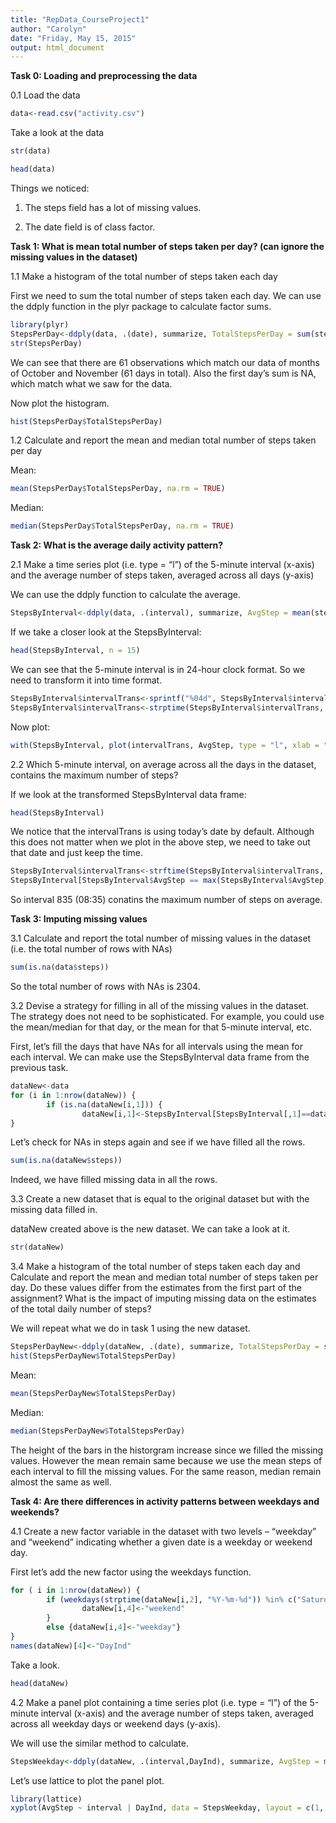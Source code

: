 ```yaml
---
title: "RepData_CourseProject1"
author: "Carolyn"
date: "Friday, May 15, 2015"
output: html_document
---
```


**Task 0: Loading and preprocessing the data**

0.1 Load the data

```r
data<-read.csv("activity.csv")
```

Take a look at the data

```r
str(data)
```

```r
head(data)
```

Things we noticed: 

1. The steps field has a lot of missing values.

2. The date field is of class factor.

 
**Task 1: What is mean total number of steps taken per day? (can ignore the missing values in the dataset)**

1.1 Make a histogram of the total number of steps taken each day

First we need to sum the total number of steps taken each day. We can use the ddply function in the plyr package to calculate factor sums.

```r
library(plyr)
StepsPerDay<-ddply(data, .(date), summarize, TotalStepsPerDay = sum(steps))
str(StepsPerDay)
```

We can see that there are 61 observations which match our data of months of October and November (61 days in total). Also the first day's sum is NA, which match what we saw for the data.

Now plot the histogram.

```r
hist(StepsPerDay$TotalStepsPerDay)
```

1.2 Calculate and report the mean and median total number of steps taken per day

Mean:

```r
mean(StepsPerDay$TotalStepsPerDay, na.rm = TRUE)
```

Median:

```r
median(StepsPerDay$TotalStepsPerDay, na.rm = TRUE)
```


**Task 2: What is the average daily activity pattern?**

2.1 Make a time series plot (i.e. type = "l") of the 5-minute interval (x-axis) and the average number of steps taken, averaged across all days (y-axis)

We can use the ddply function to calculate the average.

```r
StepsByInterval<-ddply(data, .(interval), summarize, AvgStep = mean(steps, na.rm = TRUE))
```

If we take a closer look at the StepsByInterval:

```r
head(StepsByInterval, n = 15)
```

We can see that the 5-minute interval is in 24-hour clock format. So we need to transform it into time format.

```r
StepsByInterval$intervalTrans<-sprintf("%04d", StepsByInterval$interval)
StepsByInterval$intervalTrans<-strptime(StepsByInterval$intervalTrans, "%H%M")
```

Now plot:

```r
with(StepsByInterval, plot(intervalTrans, AvgStep, type = "l", xlab = "5-minute Interval", ylab = "Average Number of Steps"))
```

2.2 Which 5-minute interval, on average across all the days in the dataset, contains the maximum number of steps?

If we look at the transformed StepsByInterval data frame:

```r
head(StepsByInterval)
```

We notice that the intervalTrans is using today's date by default. Although this does not matter when we plot in the above step, we need to take out that date and just keep the time.

```r
StepsByInterval$intervalTrans<-strftime(StepsByInterval$intervalTrans, format="%H:%M:%S")
StepsByInterval[StepsByInterval$AvgStep == max(StepsByInterval$AvgStep),]
```

So interval 835 (08:35) conatins the maximum number of steps on average.

**Task 3: Imputing missing values**

3.1 Calculate and report the total number of missing values in the dataset (i.e. the total number of rows with NAs)

```r
sum(is.na(data$steps))
```

So the total number of rows with NAs is 2304.

3.2 Devise a strategy for filling in all of the missing values in the dataset. The strategy does not need to be sophisticated. For example, you could use the mean/median for that day, or the mean for that 5-minute interval, etc.

First, let's fill the days that have NAs for all intervals using the mean for each interval. We can make use the StepsByInterval data frame from the previous task.

```r
dataNew<-data
for (i in 1:nrow(dataNew)) {
        if (is.na(dataNew[i,1])) {
                dataNew[i,1]<-StepsByInterval[StepsByInterval[,1]==dataNew[i,3],2]}
}
```

Let's check for NAs in steps again and see if we have filled all the rows.

```r
sum(is.na(dataNew$steps))
```

Indeed, we have filled missing data in all the rows.

3.3 Create a new dataset that is equal to the original dataset but with the missing data filled in.

dataNew created above is the new dataset. We can take a look at it.

```r
str(dataNew)
```

3.4 Make a histogram of the total number of steps taken each day and Calculate and report the mean and median total number of steps taken per day. Do these values differ from the estimates from the first part of the assignment? What is the impact of imputing missing data on the estimates of the total daily number of steps?

We will repeat what we do in task 1 using the new dataset.

```r
StepsPerDayNew<-ddply(dataNew, .(date), summarize, TotalStepsPerDay = sum(steps))
hist(StepsPerDayNew$TotalStepsPerDay)
```

Mean:

```r
mean(StepsPerDayNew$TotalStepsPerDay)
```

Median:

```r
median(StepsPerDayNew$TotalStepsPerDay)
```

The height of the bars in the historgram increase since we filled the missing values. However the mean remain same because we use the mean steps of each interval to fill the missing values. For the same reason, median remain almost the same as well.

**Task 4: Are there differences in activity patterns between weekdays and weekends?**

4.1 Create a new factor variable in the dataset with two levels -- "weekday" and "weekend" indicating whether a given date is a weekday or weekend day.

First let's add the new factor using the weekdays function.

```r
for ( i in 1:nrow(dataNew)) {
        if (weekdays(strptime(dataNew[i,2], "%Y-%m-%d")) %in% c("Saturday", "Sunday")) {
                dataNew[i,4]<-"weekend"
        }
        else {dataNew[i,4]<-"weekday"}
}
names(dataNew)[4]<-"DayInd"
```

Take a look.

```r
head(dataNew)
```

4.2 Make a panel plot containing a time series plot (i.e. type = "l") of the 5-minute interval (x-axis) and the average number of steps taken, averaged across all weekday days or weekend days (y-axis).

We will use the similar method to calculate.

```r
StepsWeekday<-ddply(dataNew, .(interval,DayInd), summarize, AvgStep = mean(steps))
```

Let's use lattice to plot the panel plot.

```r
library(lattice)
xyplot(AvgStep ~ interval | DayInd, data = StepsWeekday, layout = c(1, 2), type = "l", xlab = "Interval",ylab = "Number of steps")
```
